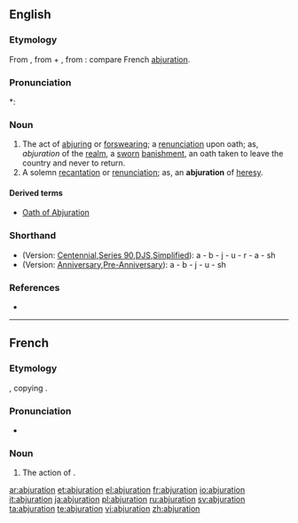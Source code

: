 ==English==

===Etymology===
From {{etyl|la|en}} {{term|abiuratio|abiūrātiō|forswearing, abjuration|lang=la}}, from {{term|ab||from, away from|lang=la}} + {{term|iuro|iūrō|swear or take an oath|lang=la}}, from {{term|ius|iūs|law, right, duty|lang=la}}: compare French [[abjuration#French|abjuration]].

===Pronunciation===
*: {{rhymes|eɪʃǝn}}

===Noun===
{{en-noun}}

# The act of [[abjuring]] or [[forswearing]]; a [[renunciation]] upon oath; as, ''abjuration'' of the [[realm]], a [[sworn]] [[banishment]], an oath taken to leave the country and never to return.
# A solemn [[recantation]] or [[renunciation]]; as, an '''abjuration''' of [[heresy]].

====Derived terms====
* [[Oath of Abjuration]]

===Shorthand===
* (Version: [http://en.wikipedia.org/wiki/Gregg_Shorthand#Centennial_Gregg_Shorthand Centennial],[http://en.wikipedia.org/wiki/Gregg_Shorthand#Series_90_Gregg_Shorthand  Series 90],[http://en.wikipedia.org/wiki/Gregg_Shorthand#Diamond_Jubilee_Gregg_Shorthand  DJS],[http://en.wikipedia.org/wiki/Gregg_Shorthand#Simplified_Gregg_Shorthand Simplified]): a - b - j - u - r - a - sh
* (Version: [http://en.wikipedia.org/wiki/Gregg_Shorthand#Anniversary_Gregg_Shorthand Anniversary],[http://en.wikipedia.org/wiki/Gregg_Shorthand#Pre-Anniversary_Gregg_Shorthand Pre-Anniversary]): a - b - j - u - sh

===References===
* {{R:1913}}

----
==French==

===Etymology===
{{suffix|abjurer|ation|lang=fr}}, copying {{etyl|la|fr}} {{term|abiuratio|abiūrātiō|forswearing, abjuration|lang=la}}.

===Pronunciation===
* {{audio|Fr-abjuration.ogg|Audio}}

===Noun===
{{fr-noun|f}}

#{{formal|lang=fr}} The action of {{term|abjurer|lang=fr}}.

[[ar:abjuration]]
[[et:abjuration]]
[[el:abjuration]]
[[fr:abjuration]]
[[io:abjuration]]
[[it:abjuration]]
[[ja:abjuration]]
[[pl:abjuration]]
[[ru:abjuration]]
[[sv:abjuration]]
[[ta:abjuration]]
[[te:abjuration]]
[[vi:abjuration]]
[[zh:abjuration]]